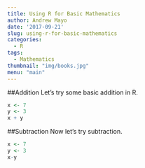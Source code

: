 ```yaml
---
title: Using R for Basic Mathematics
author: Andrew Mayo
date: '2017-09-21'
slug: using-r-for-basic-mathematics
categories:
  - R
tags:
  - Mathematics
thumbnail: "img/books.jpg"
menu: "main"
---
```


##Addition
Let's try some basic addition in R.
```r
x <- 7
y <- 3
x + y
```


##Subtraction
Now let's try subtraction.
```r
x <- 7
y <- 3
x-y
```

